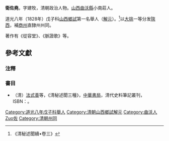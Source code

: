'''衛佐堯'''，字建牧，清朝政治人物。[[山西|山西]][[曲沃縣|曲沃縣]]小南莊人。

道光八年（1828年）戊子科[[山西|山西]][[鄉試|鄉試]]第一名舉人（[[解元|解元]]）。<ref>《清秘述聞續•卷三》</ref>以[[大挑|大挑]]一等分发[[陝西|陝西]]，補[[商州|商州]]直隸州州同。

著作有《從容堂》、《脈證歌》等。

==參考文獻==
===注釋===
{{reflist}}

===書目===
*（清）[[法式善|法式善]]等，《清秘述聞三種》，[[中華書局|中華書局]]，清代史料筆記叢刊，ISBN：{{ISBN|7101017428}}。

{{DEFAULTSORT:Wei衛}}
[[Category:道光八年戊子科舉人|Category:道光八年戊子科舉人]]
[[Category:清朝山西鄉試解元|Category:清朝山西鄉試解元]]
[[Category:曲沃人|Category:曲沃人]]
[[Category:衛姓|Zuo佐]]
[[Category:清朝州同|Category:清朝州同]]